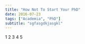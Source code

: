 ```yaml
---
title: "How Not To Start Your PhD"
date: 2016-07-23
tags: ["Academia", "PhD"]
subtitle: "sgfasgdkjasgkl"
---
```


1
2
3
4
5